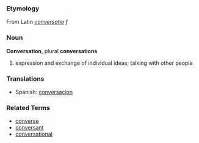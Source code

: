===Etymology===
From Latin ''[[conversatio]]'' ''f''

===Noun===
'''Conversation''', plural '''conversations'''

# expression and exchange of individual ideas; talking with other people

===Translations===
*Spanish: [[conversacion]]

===Related Terms===

*[[converse]]
*[[conversant]]
*[[conversational]]